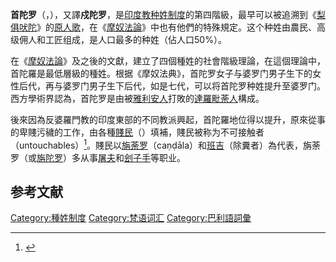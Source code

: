 '''首陀罗'''（{{lang-sa|शूद्र}}，{{IAST|Śūdra}}），又譯'''戍陀罗'''，是[[印度教|印度教]][[种姓制度|种姓制度]]的第四階級，最早可以被追溯到《[[梨俱吠陀|梨俱吠陀]]》的[[原人歌|原人歌]]，在《[[摩奴法論|摩奴法論]]》中也有他們的特殊規定。这个种姓由農民、高级佣人和工匠组成，是人口最多的种姓（佔人口50%）。

在《[[摩奴法論|摩奴法論]]》及之後的文獻，建立了四個種姓的社會階級理論，在這個理論中，首陀羅是最低層級的種姓。根据《摩奴法典》，首陀罗女子与婆罗门男子生下的女性后代，再与婆罗门男子生下后代，如是七代，可以将首陀罗种姓提升至婆罗门。西方學術界認為，首陀罗是由被[[雅利安人|雅利安人]]打敗的[[達羅毗荼人|達羅毗荼人]]構成。

後來因為反婆羅門教的印度東部的不同教派興起，首陀羅地位得以提升，原來從事的卑賤污穢的工作，由各種[[賤民_(印度)|賤民]]（{{IAST|dalita}}）填補，賤民被称为不可接触者（untouchables）<ref>{{Cite web |url=http://www.britannica.com/EBchecked/topic/92346/candala |title=存档副本 |accessdate=2012-05-09 |archive-date=2011-11-30 |archive-url=https://web.archive.org/web/20111130062458/http://www.britannica.com/EBchecked/topic/92346/candala |dead-url=no }}</ref>。賤民以[[旃荼罗|旃荼罗]]（caṇḍāla）和[[班吉種姓|班吉]]（除糞者）為代表，旃荼罗（或[[旃陀罗|旃陀罗]]）多从事[[屠夫|屠夫]]和[[刽子手|刽子手]]等职业。

== 参考文献 ==
{{Reflist}}
{{印度神話}}

[[Category:種姓制度|Category:種姓制度]]
[[Category:梵语词汇|Category:梵语词汇]]
[[Category:巴利語詞彙|Category:巴利語詞彙]]

{{族群小作品}}